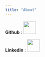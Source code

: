 ```yaml
---
title: "About"
---
```



__Github__ : [<img src="image/logo_github.png"height=40 width=40></img>](https://github.com/NicolasMakaroff)

__Linkedin__ : [<img src="image/logo_linkedin.png"height=40 width=40></img>](https://linkedin.com/in/nicolas-makaroff)

